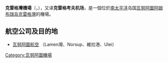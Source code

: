 {{Unreferenced|time=2012-03-30T18:30:58+00:00 }}
'''克雷格灣機場'''（{{lang-en|Craig Cove Airport}}，{{airport codes|CCV|NVSF}}），又译'''克雷格考夫机场'''，是一個位於[[南太平洋|南太平洋]]岛国[[瓦努阿圖|瓦努阿圖]][[阿姆布瑞岛|阿姆布瑞岛]][[克雷格灣|克雷格灣]]的機場。

==航空公司及目的地==
*[[瓦努阿圖航空|瓦努阿圖航空]] （Lamen灣、Norsup、維拉港、Ulei）

{{模板:Airport-stub}}

[[Category:瓦努阿圖機場|Category:瓦努阿圖機場]]